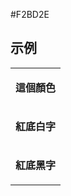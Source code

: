 <nowiki>#F2BD2E</nowiki><noinclude>

== 示例 ==
{|
|- style="color:{{ {{PAGENAME}} }}"
| '''這個顏色'''
|- style="background:{{ {{PAGENAME}} }}; color:white"
| '''紅底白字'''
|- style="background:{{ {{PAGENAME}} }}; color:black"
| '''紅底黑字'''
|}
[[Category:歐洲政黨顏色模板|{{PAGENAME}}]]
</noinclude>